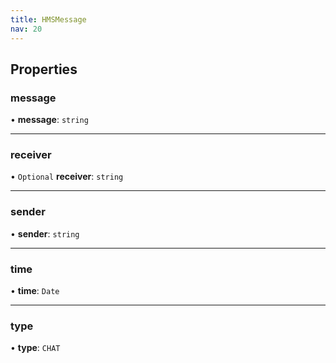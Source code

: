```yaml
---
title: HMSMessage
nav: 20
---
```


## Properties

### message

• **message**: `string`

---

### receiver

• `Optional` **receiver**: `string`

---

### sender

• **sender**: `string`

---

### time

• **time**: `Date`

---

### type

• **type**: `CHAT`
